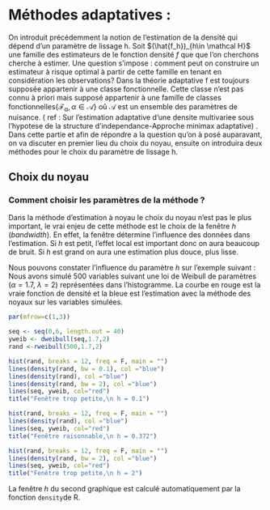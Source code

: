 # Méthodes adaptatives :

 \hspace*{0.5cm} On introduit précédemment la notion de l'estimation de la densité qui dépend d'un paramètre de lissage h. Soit  $(\hat{f_h})_{h\in \mathcal H}$ une famille des estimateurs de le fonction densité $f$ que que l'on cherchons cherche à estimer.\newline
Une question s'impose : comment peut on construire un estimateur à risque optimal à partir de cette famille en tenant en considération les observations? \newline
Dans la théorie adaptative f est toujours supposée appartenir à une classe fonctionnelle. Cette classe n'est pas connu à priori mais supposé appartenir à une famille de classes fonctionnelles{$\mathcal{F_{\alpha}},\alpha \in\mathcal{A}$} oû $\mathcal{A}$ est un ensemble des paramètres de nuisance. ( ref : Sur l’estimation adaptative d’une densite multivariee sous l’hypotese de la structure d’independance-Approche minimax adaptative)\newline
.
  \hspace*{0.5cm}  Dans cette partie et afin de répondre a la question qu'on à posé auparavant, on va discuter en premier lieu du choix du noyau, ensuite on introduira deux méthodes pour le choix du paramètre de lissage h.
 
 
## Choix du noyau










### Comment choisir les paramètres de la méthode ?

  Dans la méthode d'estimation à noyau le choix du noyau n'est pas le plus important, le vrai enjeu de cette méthode est le choix de la fenêtre $h$ (*bandwidth*).
  En effet, la fenêtre détermine l'influence des données dans l'estimation. Si $h$ est petit, l'effet local est important donc on aura beaucoup de bruit. Si $h$ est grand on aura une estimation plus douce, plus lisse.
  
  Nous pouvons constater l'influence du paramètre $h$ sur l'exemple suivant :
  Nous avons simulé 500 variables suivant une loi de Weibull de paramètres ($\alpha = 1.7$, $\lambda=2$) représentées dans l'histogramme. La courbe en rouge est la vraie fonction de densité et la bleue est l'estimation avec la méthode des noyaux sur les variables simulées.
```r
par(mfrow=c(1,3))

seq <- seq(0,6, length.out = 40)
yweib <- dweibull(seq,1.7,2)
rand <-rweibull(500,1.7,2)

hist(rand, breaks = 12, freq = F, main = "")
lines(density(rand, bw = 0.1), col ="blue")
lines(density(rand), col ="blue")
lines(density(rand, bw = 2), col ="blue")
lines(seq, yweib, col="red")
title("Fenêtre trop petite,\n h = 0.1")

hist(rand, breaks = 12, freq = F, main = "")
lines(density(rand), col ="blue")
lines(seq, yweib, col="red")
title("Fenêtre raisonnable,\n h = 0.372")

hist(rand, breaks = 12, freq = F, main = "")
lines(density(rand, bw = 2), col ="blue")
lines(seq, yweib, col="red")
title("Fenêtre trop petite,\n h = 2")
```
La fenêtre $h$ du second graphique est calculé automatiquement par la fonction `density`de R. 
 